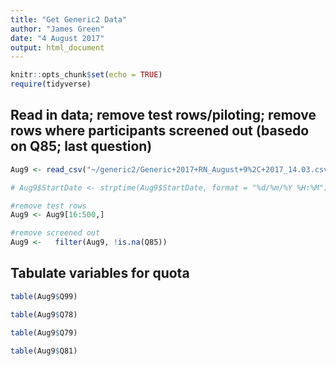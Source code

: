 ```yaml
---
title: "Get Generic2 Data"
author: "James Green"
date: "4 August 2017"
output: html_document
---
```


```r
knitr::opts_chunk$set(echo = TRUE)
require(tidyverse)
```

## Read in data; remove test rows/piloting; remove rows where participants screened out (basedo on Q85; last question)

```r
Aug9 <- read_csv("~/generic2/Generic+2017+RN_August+9%2C+2017_14.03.csv") 

# Aug9$StartDate <- strptime(Aug9$StartDate, format = "%d/%m/%Y %H:%M")

#remove test rows
Aug9 <- Aug9[16:500,]

#remove screened out
Aug9 <-   filter(Aug9, !is.na(Q85))
```

## Tabulate variables for quota

```r
table(Aug9$Q99)

table(Aug9$Q78)

table(Aug9$Q79)

table(Aug9$Q81)
```


